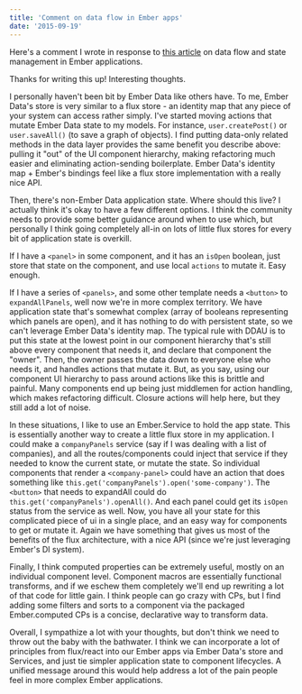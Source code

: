 ```yaml
---
title: 'Comment on data flow in Ember apps'
date: '2015-09-19'
---
```


Here's a comment I wrote in response to [this article](http://www.thesoftwaresimpleton.com/blog/2015/03/13/ember-reflux/) on data flow and state management in Ember applications.

Thanks for writing this up! Interesting thoughts.

I personally haven't been bit by Ember Data like others have. To me, Ember Data's store is very similar to a flux store - an identity map that any piece of your system can access rather simply. I've started moving actions that mutate Ember Data state to my models. For instance, `user.createPost()` or `user.saveAll()` (to save a graph of objects). I find putting data-only related methods in the data layer provides the same benefit you describe above: pulling it "out" of the UI component hierarchy, making refactoring much easier and eliminating action-sending boilerplate. Ember Data's identity map + Ember's bindings feel like a flux store implementation with a really nice API.

Then, there's non-Ember Data application state. Where should this live? I actually think it's okay to have a few different options. I think the community needs to provide some better guidance around when to use which, but personally I think going completely all-in on lots of little flux stores for every bit of application state is overkill.

If I have a `<panel>` in some component, and it has an `isOpen` boolean, just store that state on the component, and use local `actions` to mutate it. Easy enough.

If I have a series of `<panels>`, and some other template needs a `<button>` to `expandAllPanels`, well now we're in more complex territory. We have application state that's somewhat complex (array of booleans representing which panels are open), and it has nothing to do with persistent state, so we can't leverage Ember Data's identity map. The typical rule with DDAU is to put this state at the lowest point in our component hierarchy that's still above every component that needs it, and declare that component the "owner". Then, the owner passes the data down to everyone else who needs it, and handles actions that mutate it. But, as you say, using our component UI hierarchy to pass around actions like this is brittle and painful. Many components end up being just middlemen for action handling, which makes refactoring difficult. Closure actions will help here, but they still add a lot of noise.

In these situations, I like to use an Ember.Service to hold the app state. This is essentially another way to create a little flux store in my application. I could make a `companyPanels` service (say if I was dealing with a list of companies), and all the routes/components could inject that service if they needed to know the current state, or mutate the state. So individual components that render a `<company-panel>` could have an action that does something like `this.get('companyPanels').open('some-company')`. The `<button>` that needs to expandAll could do `this.get('companyPanels').openAll()`. And each panel could get its `isOpen` status from the service as well. Now, you have all your state for this complicated piece of ui in a single place, and an easy way for components to get or mutate it. Again we have something that gives us most of the benefits of the flux architecture, with a nice API (since we're just leveraging Ember's DI system).

Finally, I think computed properties can be extremely useful, mostly on an individual component level. Component macros are essentially functional transforms, and if we eschew them completely we'll end up rewriting a lot of that code for little gain. I think people can go crazy with CPs, but I find adding some filters and sorts to a component via the packaged Ember.computed CPs is a concise, declarative way to transform data.

Overall, I sympathize a lot with your thoughts, but don't think we need to throw out the baby with the bathwater. I think we can incorporate a lot of principles from flux/react into our Ember apps via Ember Data's store and Services, and just tie simpler application state to component lifecycles. A unified message around this would help address a lot of the pain people feel in more complex Ember applications.
